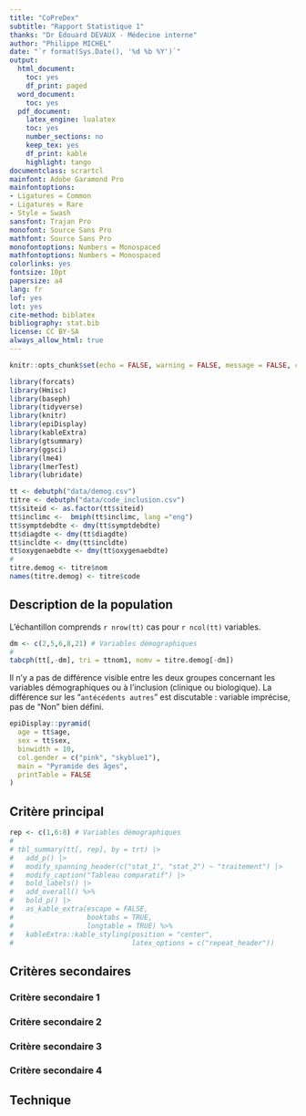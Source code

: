 ```yaml
---
title: "CoPreDex"
subtitle: "Rapport Statistique 1"
thanks: "Dr Édouard DEVAUX - Médecine interne"
author: "Philippe MICHEL"
date: "`r format(Sys.Date(), '%d %b %Y')`"
output:
  html_document:
    toc: yes
    df_print: paged
  word_document:
    toc: yes
  pdf_document:
    latex_engine: lualatex
    toc: yes
    number_sections: no
    keep_tex: yes
    df_print: kable
    highlight: tango
documentclass: scrartcl
mainfont: Adobe Garamond Pro
mainfontoptions:
- Ligatures = Common
- Ligatures = Rare
- Style = Swash
sansfont: Trajan Pro
monofont: Source Sans Pro
mathfont: Source Sans Pro
monofontoptions: Numbers = Monospaced
mathfontoptions: Numbers = Monospaced
colorlinks: yes
fontsize: 10pt
papersize: a4
lang: fr
lof: yes
lot: yes
cite-method: biblatex
bibliography: stat.bib
license: CC BY-SA
always_allow_html: true
---
```


```r
knitr::opts_chunk$set(echo = FALSE, warning = FALSE, message = FALSE, cache = FALSE) 
```

```r
library(forcats)
library(Hmisc)
library(baseph)
library(tidyverse)
library(knitr)
library(epiDisplay)
library(kableExtra)
library(gtsummary)
library(ggsci)
library(lme4)
library(lmerTest)
library(lubridate)
```

```r
tt <- debutph("data/demog.csv")
titre <- debutph("data/code_inclusion.csv")
tt$siteid <- as.factor(tt$siteid)
tt$inclimc <-  bmiph(tt$inclimc, lang ="eng") 
tt$symptdebdte <- dmy(tt$symptdebdte)
tt$diagdte <- dmy(tt$diagdte)
tt$incldte <- dmy(tt$incldte)
tt$oxygenaebdte <- dmy(tt$oxygenaebdte)
#
titre.demog <- titre$nom
names(titre.demog) <- titre$code
```

## Description de la population

L'échantillon comprends `r nrow(tt)` cas pour `r ncol(tt)` variables.


```r
dm <- c(2,5,6,8,21) # Variables démographiques
#
tabcph(tt[,-dm], tri = ttnom1, nomv = titre.demog[-dm])
```

Il n'y a pas de différence visible entre les deux groupes concernant les variables démographiques ou à l'inclusion (clinique ou biologique). La différence sur les "`antécédents autres`" est discutable : variable imprécise, pas de "Non" bien défini.

```r
epiDisplay::pyramid(
  age = tt$age,
  sex = tt$sex,
  binwidth = 10,
  col.gender = c("pink", "skyblue1"),
  main = "Pyramide des âges",
  printTable = FALSE
)
```

## Critère principal

```r
rep <- c(1,6:8) # Variables démographiques
#
# tbl_summary(tt[, rep], by = trt) |>
#   add_p() |>
#   modify_spanning_header(c("stat_1", "stat_2") ~ "traitement") |>
#   modify_caption("Tableau comparatif") |>
#   bold_labels() |>
#   add_overall() %>%
#   bold_p() |>
#   as_kable_extra(escape = FALSE,
#                  booktabs = TRUE,
#                  longtable = TRUE) %>%
#   kableExtra::kable_styling(position = "center",
#                             latex_options = c("repeat_header"))
```

## Critères secondaires

### Critère secondaire 1

### Critère secondaire 2

### Critère secondaire 3

### Critère secondaire 4

## Technique
